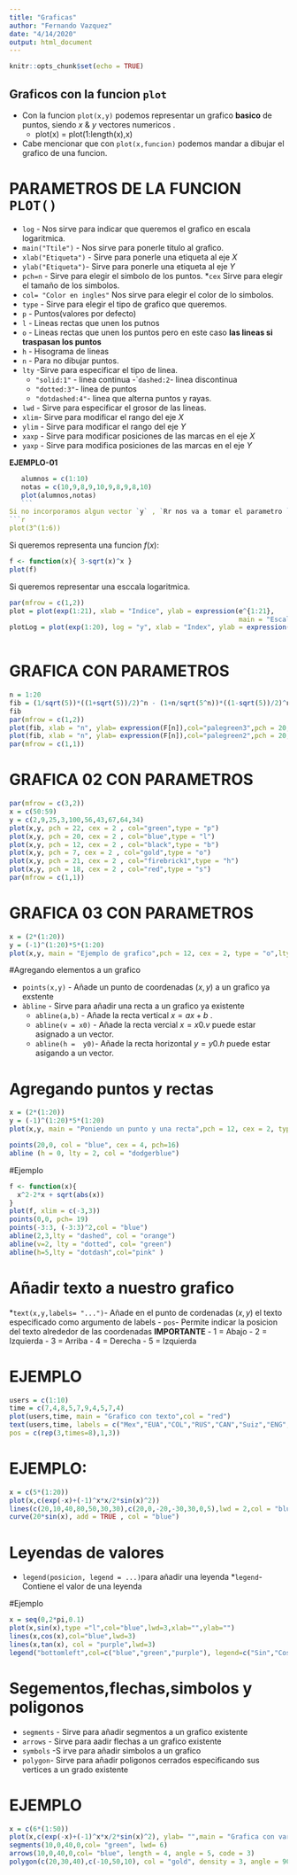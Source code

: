 ```yaml
---
title: "Graficas"
author: "Fernando Vazquez"
date: "4/14/2020"
output: html_document
---
```


```r
knitr::opts_chunk$set(echo = TRUE)
```

## Graficos con la funcion `plot`

* Con la funcion `plot(x,y)` podemos representar un grafico **basico** de puntos, siendo $x$ & $y$   vectores numericos .
  - plot(x) = plot(1:length(x),x)

* Cabe mencionar que con `plot(x,funcion)` podemos mandar a dibujar el grafico de una funcion.

# PARAMETROS DE LA FUNCION `PLOT()`
* `log` - Nos sirve para indicar que queremos el grafico en escala logaritmica.
* `main("Ttile")` - Nos sirve para ponerle titulo al grafico.
* `xlab("Etiqueta")` - Sirve para ponerle una etiqueta al eje $X$
* `ylab("Etiqueta")`- Sirve para ponerle una etiqueta al eje $Y$
* `pch=n` - Sirve para elegir el simbolo de los puntos.
*`cex` Sirve para elegir el tamaño de los simbolos.
* `col= "Color en ingles"`  Nos sirve para elegir el color de lo simbolos.
* `type` - Sirve para elegir el tipo de grafico que queremos.
* `p` - Puntos(valores por defecto)
* `l` - Lineas rectas que unen los putnos
* `o` - Lineas rectas que unen los puntos pero en este caso **las lineas si traspasan los puntos**
* `h` - Hisograma de lineas
* `n` - Para no dibujar puntos.
* `lty` -Sirve para especificar el tipo de linea.
  - `"solid:1"` - linea continua
  -``dashed:2`- linea discontinua
  - `"dotted:3"`- linea de puntos
  - `"dotdashed:4"`- linea que alterna puntos y rayas.
* `lwd` - Sirve para especificar el grosor de las lineas.
* `xlim `- Sirve para modificar el rango del eje $X$
* `ylim` - Sirve para modificar el rango del eje $Y$
* `xaxp` - Sirve para modificar posiciones de las marcas en el eje $X$
* `yaxp` - Sirve para modifica posiciones de las marcas en el eje $Y$

**EJEMPLO-01**

 ```r
    alumnos = c(1:10)
    notas = c(10,9,8,9,10,9,8,9,8,10)
    plot(alumnos,notas)
    ```
Si no incorporamos algun vector `y` , `Rr nos va a tomar el parametro `x` como  si fuese el vector de datos `y` 
```r
plot(3^(1:6))
```

Si queremos representa una funcion $f(x)$:

```r
f <- function(x){ 3-sqrt(x)^x }
plot(f)
```

Si queremos representar una esccala logaritmica.

```r
par(mfrow = c(1,2))
plot = plot(exp(1:21), xlab = "Indice", ylab = expression(e^{1:21},
                                                          main = "Escala Lineal",))
plotLog = plot(exp(1:20), log = "y", xlab = "Index", ylab = expression(e^{1:20}), main = "Escala logaritmica en el eje y",col="red")
                
```

# GRAFICA CON PARAMETROS
```r
n = 1:20
fib = (1/sqrt(5))*((1+sqrt(5))/2)^n - (1+n/sqrt(5^n))*((1-sqrt(5))/2)^n
fib
par(mfrow = c(1,2))
plot(fib, xlab = "n", ylab= expression(F[n]),col="palegreen3",pch = 20, cex = 2, bg = "black", log = "xy")
plot(fib, xlab = "n", ylab= expression(F[n]),col="palegreen2",pch = 20, cex = 2, bg = "black", log = "y")
par(mfrow = c(1,1))

```
# GRAFICA 02 CON PARAMETROS

```r
par(mfrow = c(3,2))
x = c(50:59)
y = c(2,9,25,3,100,56,43,67,64,34)
plot(x,y, pch = 22, cex = 2 , col="green",type = "p")
plot(x,y, pch = 20, cex = 2 , col="blue",type = "l")
plot(x,y, pch = 12, cex = 2 , col="black",type = "b")
plot(x,y, pch = 7, cex = 2 , col="gold",type = "o")
plot(x,y, pch = 21, cex = 2 , col="firebrick1",type = "h")
plot(x,y, pch = 18, cex = 2 , col="red",type = "s")
par(mfrow = c(1,1))
```

# GRAFICA 03 CON PARAMETROS

```r
x = (2*(1:20))
y = (-1)^(1:20)*5*(1:20)
plot(x,y, main = "Ejemplo de grafico",pch = 12, cex = 2, type = "o",lty = 4, lwd= 4,xaxp=c(0,40,20), yaxp = c(-100,100,8), col = "firebrick")
```
#Agregando elementos a un grafico

* `points(x,y)` - Añade un punto de coordenadas $(x,y)$ a un grafico ya exstente
* `àbline` - Sirve para añadir una recta a un grafico ya existente
  - `abline(a,b)` - Añade la recta vertical $x=ax+b$ .
  - `abline(v = x0)` - Añade la recta vercial $x=x0.v$ puede estar asignado a un vector.
  - `abline(h =  y0)`- Añade la recta horizontal $y=y0.h$ puede estar asigando a un vector.
  
# Agregando puntos y rectas
```r
x = (2*(1:20))
y = (-1)^(1:20)*5*(1:20)
plot(x,y, main = "Poniendo un punto y una recta",pch = 12, cex = 2, type = "o",lty = 4, lwd= 4,xaxp=c(0,40,2), yaxp = c(-100,100,8))

points(20,0, col = "blue", cex = 4, pch=16)
abline (h = 0, lty = 2, col = "dodgerblue")
```
  
#Ejemplo
```r
f <- function(x){
  x^2-2*x + sqrt(abs(x))
}
plot(f, xlim = c(-3,3))
points(0,0, pch= 19)
points(-3:3, (-3:3)^2,col = "blue")
abline(2,3,lty = "dashed", col = "orange")
abline(v=2, lty = "dotted", col= "green")
abline(h=5,lty = "dotdash",col="pink" ) 
```
# Añadir texto a nuestro grafico
*`text(x,y,labels= "...")`- Añade en el punto de cordenadas $(x,y)$ el texto especificado como argumento de labels
 - `pos`- Permite indicar la posicion del texto alrededor de las coordenadas **IMPORTANTE**
   - 1 = Abajo
   - 2 = Izquierda
   - 3 = Arriba
   - 4 = Derecha
   - 5 = Izquierda
   
# EJEMPLO

```r

users = c(1:10)
time = c(7,4,8,5,7,9,4,5,7,4)
plot(users,time, main = "Grafico con texto",col = "red")
text(users,time, labels = c("Mex","EUA","COL","RUS","CAN","Suiz","ENG","POR","F","ARG"),
pos = c(rep(3,times=8),1,3))

```

# EJEMPLO:
```r
x = c(5*(1:20))
plot(x,c(exp(-x)+(-1)^x*x/2*sin(x)^2))
lines(c(20,10,40,80,50,30,30),c(20,0,-20,-30,30,0,5),lwd = 2,col = "blue")
curve(20*sin(x), add = TRUE , col = "blue")
```

# Leyendas de valores
* `legend(posicion, legend = ...)`para añadir una leyenda
*`legend`- Contiene el valor de una leyenda

#Ejemplo
```r
x = seq(0,2*pi,0.1)
plot(x,sin(x),type ="l",col="blue",lwd=3,xlab="",ylab="")
lines(x,cos(x),col="blue",lwd=3)
lines(x,tan(x), col = "purple",lwd=3)
legend("bottomleft",col=c("blue","green","purple"), legend=c("Sin","Cos","Tan"),lwd=3,bty="l")

```

# Segementos,flechas,simbolos y poligonos

* `segments` - Sirve para añadir segmentos a un grafico existente
* `arrows` - Sirve para aadir flechas a un grafico existente
* `symbols` -S irve para añadir simbolos  a un grafico
* `polygon`- Sirve para añadir poligonos cerrados especificando sus vertices a un grado existente

# EJEMPLO

```r
x = c(6*(1:50))
plot(x,c(exp(-x)+(-1)^x*x/2*sin(x)^2), ylab= "",main = "Grafica con varios elemtnos",col = "red")
segments(10,0,40,0,col= "green", lwd= 6)
arrows(10,0,40,0,col= "blue", length = 4, angle = 5, code = 3)
polygon(c(20,30,40),c(-10,50,10), col = "gold", density = 3, angle = 90, lty = 4, lwd=5)


```

